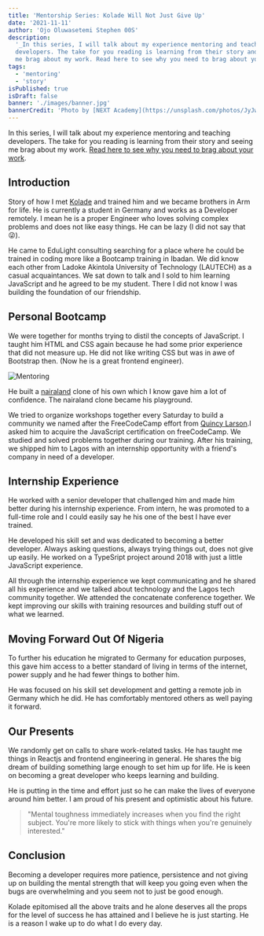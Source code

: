 ```yaml
---
title: 'Mentorship Series: Kolade Will Not Just Give Up'
date: '2021-11-11'
author: 'Ojo Oluwasetemi Stephen 00S'
description:
  '_In this series, I will talk about my experience mentoring and teaching
  developers. The take for you reading is learning from their story and seeing
  me brag about my work. Read here to see why you need to brag about your work._'
tags:
  - 'mentoring'
  - 'story'
isPublished: true
isDraft: false
banner: './images/banner.jpg'
bannerCredit: 'Photo by [NEXT Academy](https://unsplash.com/photos/JyJwO0K5fWM)'
---
```


In this series, I will talk about my experience mentoring and teaching
developers. The take for you reading is learning from their story and seeing me
brag about my work.
[Read here to see why you need to brag about your work](https://jvns.ca/blog/brag-documents/).

## Introduction

Story of how I met [Kolade](https://www.linkedin.com/in/kaeyz/) and trained him
and we became brothers in Arm for life. He is currently a student in Germany and
works as a Developer remotely. I mean he is a proper Engineer who loves solving
complex problems and does not like easy things. He can be lazy (I did not say
that😜).

He came to EduLight consulting searching for a place where he could be trained
in coding more like a Bootcamp training in Ibadan. We did know each other from
Ladoke Akintola University of Technology (LAUTECH) as a casual acquaintances. We
sat down to talk and I sold to him learning JavaScript and he agreed to be my
student. There I did not know I was building the foundation of our friendship.

## Personal Bootcamp

We were together for months trying to distil the concepts of JavaScript. I
taught him HTML and CSS again because he had some prior experience that did not
measure up. He did not like writing CSS but was in awe of Bootstrap then. (Now
he is a great frontend engineer).

![Mentoring](./images/banner.jpg)

He built a [nairaland](https://www.nairaland.com/) clone of his own which I know
gave him a lot of confidence. The nairaland clone became his playground.

We tried to organize workshops together every Saturday to build a community we
named after the FreeCodeCamp effort from
[Quincy Larson](https://twitter.com/ossia).I asked him to acquire the JavaScript
certification on freeCodeCamp. We studied and solved problems together during
our training. After his training, we shipped him to Lagos with an internship
opportunity with a friend's company in need of a developer.

## Internship Experience

He worked with a senior developer that challenged him and made him better during
his internship experience. From intern, he was promoted to a full-time role and
I could easily say he his one of the best I have ever trained.

He developed his skill set and was dedicated to becoming a better developer.
Always asking questions, always trying things out, does not give up easily. He
worked on a TypeSript project around 2018 with just a little JavaScript
experience.

All through the internship experience we kept communicating and he shared all
his experience and we talked about technology and the Lagos tech community
together. We attended the concatenate conference together. We kept improving our
skills with training resources and building stuff out of what we learned.

## Moving Forward Out Of Nigeria

To further his education he migrated to Germany for education purposes, this
gave him access to a better standard of living in terms of the internet, power
supply and he had fewer things to bother him.

He was focused on his skill set development and getting a remote job in Germany
which he did. He has comfortably mentored others as well paying it forward.

## Our Presents

We randomly get on calls to share work-related tasks. He has taught me things in
Reactjs and frontend engineering in general. He shares the big dream of building
something large enough to set him up for life. He is keen on becoming a great
developer who keeps learning and building.

He is putting in the time and effort just so he can make the lives of everyone
around him better. I am proud of his present and optimistic about his future.

> "Mental toughness immediately increases when you find the right subject.
> You're more likely to stick with things when you're genuinely interested."

## Conclusion

Becoming a developer requires more patience, persistence and not giving up on
building the mental strength that will keep you going even when the bugs are
overwhelming and you seem not to just be good enough.

Kolade epitomised all the above traits and he alone deserves all the props for
the level of success he has attained and I believe he is just starting. He is a
reason I wake up to do what I do every day.
